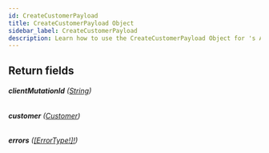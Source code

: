 ```yaml
---
id: CreateCustomerPayload
title: CreateCustomerPayload Object
sidebar_label: CreateCustomerPayload
description: Learn how to use the CreateCustomerPayload Object for 's API.
---
```


## Return fields

###### <b>clientMutationId</b> ([String](api/schema/scalar/String.mdx))

###### <b>customer</b> ([Customer](api/schema/object/Customer.mdx))

###### <b>errors</b> ([[ErrorType!]!](api/schema/object/ErrorType.mdx))
